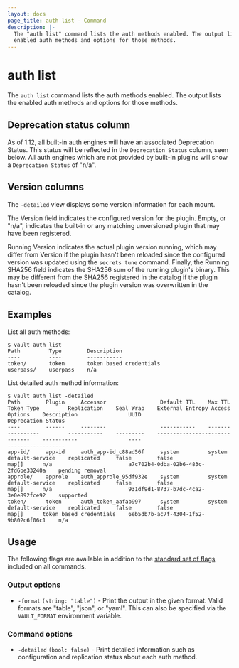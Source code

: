 ```yaml
---
layout: docs
page_title: auth list - Command
description: |-
  The "auth list" command lists the auth methods enabled. The output lists the
  enabled auth methods and options for those methods.
---
```


# auth list

The `auth list` command lists the auth methods enabled. The output lists the
enabled auth methods and options for those methods.

## Deprecation status column

As of 1.12, all built-in auth engines will have an associated Deprecation
Status. This status will be reflected in the `Deprecation Status` column, seen
below. All auth engines which are not provided by built-in plugins will show a
`Deprecation Status` of "n/a".

## Version columns

The `-detailed` view displays some version information for each mount.

The Version field indicates the configured version for the plugin. Empty, or "n/a",
indicates the built-in or any matching unversioned plugin that may have been registered.

Running Version indicates the actual plugin version running, which may differ from
Version if the plugin hasn't been reloaded since the configured version was updated
using the `secrets tune` command. Finally, the Running SHA256 field indicates the
SHA256 sum of the running plugin's binary. This may be different from the SHA256
registered in the catalog if the plugin hasn't been reloaded since the plugin
version was overwritten in the catalog.

## Examples

List all auth methods:

```shell-session
$ vault auth list
Path         Type        Description
----         ----        -----------
token/       token       token based credentials
userpass/    userpass    n/a
```

List detailed auth method information:

```shell-session
$ vault auth list -detailed
Path        Plugin     Accessor                 Default TTL    Max TTL    Token Type         Replication    Seal Wrap    External Entropy Access    Options    Description                UUID                                    Deprecation Status
----        ------     --------                 -----------    -------    ----------         -----------    ---------    -----------------------    -------    -----------                ----                                    ------------------
app-id/     app-id     auth_app-id_c88ad56f     system         system     default-service    replicated     false        false                      map[]      n/a                        a7c702b4-0dba-02b6-483c-2fd6be33240a    pending removal
approle/    approle    auth_approle_95df932e    system         system     default-service    replicated     false        false                      map[]      n/a                        931df9d1-8737-b7dc-4ca2-3e0e892fce92    supported
token/      token      auth_token_aafab997      system         system     default-service    replicated     false        false                      map[]      token based credentials    6eb5db7b-ac7f-4304-1f52-9b802c6f06c1    n/a
```

## Usage

The following flags are available in addition to the [standard set of
flags](/vault/docs/commands) included on all commands.

### Output options

- `-format` `(string: "table")` - Print the output in the given format. Valid
  formats are "table", "json", or "yaml". This can also be specified via the
  `VAULT_FORMAT` environment variable.

### Command options

- `-detailed` `(bool: false)` - Print detailed information such as configuration
  and replication status about each auth method.
